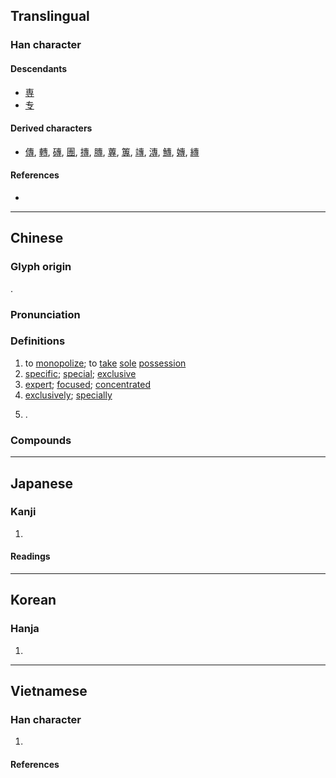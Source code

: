{{also|専|尃}}
{{character info}}
==Translingual==
{{Han simplified forms|專|専|专}}

===Han character===
{{Han char|rn=41|rad=寸|as=08|sn=11|four=50343|canj=JIDI|ids=⿳⿻一申⿰㇀丶寸,⿱⿻一⿻虫一寸}}

====Descendants====
* [[専]]
* [[专]]

====Derived characters====
* [[傳]], [[轉]], [[磚]], [[團]], [[摶]], [[膞]], [[蓴]], [[篿]], [[竱]], [[漙]], [[鱄]], [[嫥]], [[縳]]

====References====
* {{Han ref|kx=0295.010|dkj=07439|dj=0584.010|hdz=10507.010|uh=5C08|ud=23560|bh=B14D|bd=45389}}

----

==Chinese==
{{zh-forms|s=专|alt=専,耑,剸}}

===Glyph origin===
{{Han etym}}
{{Han compound|叀|寸|c1=p|c2=s|ls=psc}}.

===Pronunciation===
{{zh-pron
|m=zhuān
|c=zyun1
|g=zon1
|h=pfs=chôn;gd=zon1
|md=ciŏng
|mn=choan
|mn-t=zuang1/zuêng1
|mn-t_note=zuang1 - Shantou; zuêng1- Chaozhou
|w=1tsoe
|mc=y
|oc=y
|cat=v,a,adv
}}

===Definitions===
{{zh-hanzi}}

# to [[monopolize]]; to [[take]] [[sole]] [[possession]]
# [[specific]]; [[special]]; [[exclusive]]
# [[expert]]; [[focused]]; [[concentrated]]
# [[exclusively]]; [[specially]]
# {{surname|zh}}.

===Compounds===
{{zh-der|專員|專書|專達|專人|專差|專戶|一清專案|專業科目|專案小組|專橫|專心一志|專名號|專勤制度|大專暑訓|專家政治|專案|專寵|專區|二專|專斷|專利地圖|恃才自專|專責|專業|專利|專攻|不專|專櫃|專電|專任|五專|專擅|專營|專業人才|心神專注|專機|大專教育|專業警察|專權|專命|專輯|專業區|大專院校|專修|專恣跋扈|專利權|專科|專制|專長|專賣憑證|專誠|專科學校|專業人員|專注|專題報導|專題|專集|專門|專車|專賣店|專論|專職|專美於前|專線|專精覃思|專精|專管|專程|專科醫師|專用|專款專用|專欲難成|專欄作家|專欄|專業化|專斷獨行|專政|專才|專房|專戮|專情|專心致志|專心|專屬海域|專家系統|專家|專城|專國弄權|專名|專司|專制政體|專制政治|專利法|專刊|專一|專款|專美|專使|專有名詞|好學專輯|專賣|專著|專心一意|專橫跋扈|大專聯考|大專|工專|八專|反專利|君主專制|專校|專征|專科辭典|專訪|專賣權|大專生|專業村|獨斷專行|擅專|硬專家|璞玉專案|治平專案|水利專家|數據專線|限時專送|開明專制|軟專家|自專|一專多能}}

{{zh-cat|Intermediate}}

----

==Japanese==
{{ja-kanji forms|専|專}}

===Kanji===
{{ja-kanji|grade=|rs=寸08|shin=専}}

# {{rfdef|ja|sort=寸08}}

====Readings====
{{ja-readings
|on=せん
|kun=もっぱ-ら
}}

----

==Korean==

===Hanja===
{{ko-hanja|hangeul=전|rv=jeon|mr=chŏn|y=cen}}

# {{rfdef|ko|sort=寸08}}

----

==Vietnamese==

===Han character===
{{vi-readings
|hanviet=chuyên-genibrel; bonet; Nguyễn (1974); Trần (1999); tdcntd
|nom=choen-genibrel, choèn-genibrel; Hồ (1976), chuyến-genibrel; bonet; Hồ (1976)
|rs=寸08}}

# {{han tu form of|chuyên|[[specific]]; [[expertise]]}}

====References====
<references/>